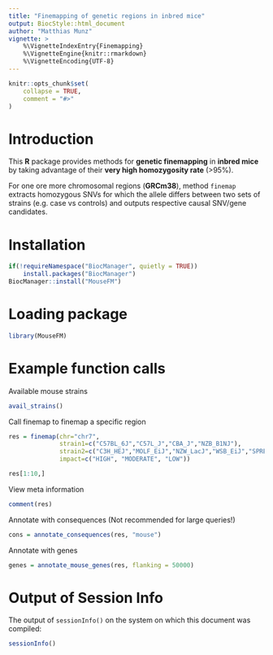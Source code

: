 ```yaml
---
title: "Finemapping of genetic regions in inbred mice"
output: BiocStyle::html_document
author: "Matthias Munz"
vignette: >
    %\VignetteIndexEntry{Finemapping}
    %\VignetteEngine{knitr::rmarkdown}
    %\VignetteEncoding{UTF-8}
---
```



```r
knitr::opts_chunk$set(
    collapse = TRUE,
    comment = "#>"
)
```

# Introduction
This **R** package provides methods for **genetic finemapping** in **inbred mice** 
by taking advantage of their **very high homozygosity rate** (>95%). 

For one ore more chromosomal regions (**GRCm38**), method `finemap` extracts homozygous SNVs for which the allele differs between two sets of strains (e.g. case vs controls) and outputs respective causal SNV/gene candidates.

# Installation
```r
if(!requireNamespace("BiocManager", quietly = TRUE))
    install.packages("BiocManager")
BiocManager::install("MouseFM")
```

# Loading package
```r
library(MouseFM)
```

# Example function calls
Available mouse strains
```r
avail_strains()
```

Call finemap to finemap a specific region
```r
res = finemap(chr="chr7",
              strain1=c("C57BL_6J","C57L_J","CBA_J","NZB_B1NJ"),
              strain2=c("C3H_HEJ","MOLF_EiJ","NZW_LacJ","WSB_EiJ","SPRET_EiJ"),
              impact=c("HIGH", "MODERATE", "LOW"))

res[1:10,]
```

View meta information
```r
comment(res)
```

Annotate with consequences (Not recommended for large queries!)
```r
cons = annotate_consequences(res, "mouse")
```

Annotate with genes
```r
genes = annotate_mouse_genes(res, flanking = 50000)
```

# Output of Session Info
The output of `sessionInfo()` on the system
on which this document was compiled:
```r
sessionInfo()
```
